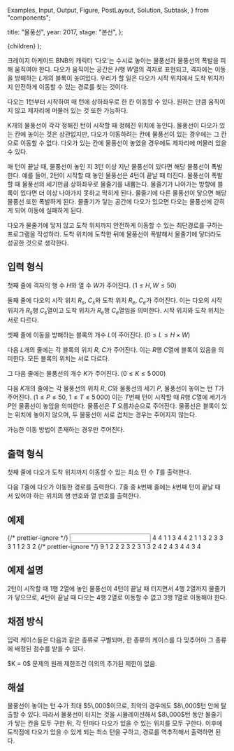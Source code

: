   Examples,
  Input,
  Output,
  Figure,
  PostLayout,
  Solution,
  Subtask,
} from "components";

  title: "물풍선",
  year: 2017,
  stage: "본선",
};

  <PostLayout meta={meta}>{children}</PostLayout>
);

크레이지 아케이드 BNB의 캐릭터 ‘다오’는 수시로 놓이는 물풍선과 물풍선의 폭발을 피해 움직여야 한다. 다오가 움직이는 공간은 $H$행 $W$열의 격자로 표현되고, 격자에는 이동을 방해하는 $L$개의 블록이 놓여있다. 우리가 할 일은 다오가 시작 위치에서 도착 위치까지 안전하게 이동할 수 있는 경로를 찾는 것이다.

다오는 $1$턴부터 시작하여 매 턴에 상하좌우로 한 칸 이동할 수 있다. 원하는 만큼 움직이지 않고 제자리에 머물러 있는 것 또한 가능하다.

K개의 물풍선이 각각 정해진 턴이 시작할 때 정해진 위치에 놓인다. 물풍선이 다오가 있는 칸에 놓이는 것은 상관없지만, 다오가 이동하려는 칸에 물풍선이 있는 경우에는 그 칸으로 이동할 수 없다. 다오가 있는 칸에 물풍선이 놓였을 경우에도 제자리에 머물러 있을 수 있다.

매 턴이 끝날 때, 물풍선이 놓인 지 $3$턴 이상 지난 물풍선이 있다면 해당 물풍선이 폭발한다. 예를 들어, $2$턴이 시작할 때 놓인 물풍선은 $4$턴이 끝날 때 터진다. 물풍선이 폭발할 때 물풍선의 세기만큼 상하좌우로 물줄기를 내뿜는다. 물줄기가 나아가는 방향에 블록이 있다면 더 이상 나아가지 못하고 막히게 된다. 물줄기에 다른 물풍선이 닿으면 해당 물풍선 또한 폭발하게 된다. 물줄기가 닿는 공간에 다오가 있으면 다오는 물풍선에 갇히게 되어 이동에 실패하게 된다.

다오가 물줄기에 닿지 않고 도착 위치까지 안전하게 이동할 수 있는 최단경로를 구하는 프로그램을 작성하라. 도착 위치에 도착한 뒤에 물풍선이 폭발해서 물줄기에 닿더라도 성공한 것으로 생각한다.

## 입력 형식

첫째 줄에 격자의 행 수 $H$와 열 수 $W$가 주어진다. ($1 \le H, W \le 50$)

둘째 줄에 다오의 시작 위치 $R_s$, $C_s$와 도착 위치 $R_e$, $C_e$가 주어진다. 이는 다오의 시작 위치가 $R_s$행 $C_s$열이고 도착 위치가 $R_e$행 $C_e$열임을 의미한다. 시작 위치와 도착 위치는 서로 다르다.

셋째 줄에 이동을 방해하는 블록의 개수 $L$이 주어진다. ($0 \le L \le H \times W$)

다음 $L$개의 줄에는 각 블록의 위치 $R$, $C$가 주어진다. 이는 $R$행 $C$열에 블록이 있음을 의미한다. 모든 블록의 위치는 서로 다르다.

그 다음 줄에는 물풍선의 개수 $K$가 주어진다. ($0 \le K \le 5\,000$)

다음 $K$개의 줄에는 각 물풍선의 위치 $R$, $C$와 물풍선의 세기 $P$, 물풍선이 놓이는 턴 $T$가 주어진다. ($1 \le P \le 50$, $1 \le T \le 5\,000$) 이는 $T$번째 턴이 시작할 때 $R$행 $C$열에 세기가 $P$인 물풍선이 놓임을 의미한다. 물풍선은 $T$ 오름차순으로 주어진다. 물풍선은 블록이 있는 위치에 놓이지 않으며, 두 물풍선이 서로 겹치는 경우는 주어지지 않는다.

가능한 이동 방법이 존재하는 경우만 주어진다.

## 출력 형식

첫째 줄에 다오가 도착 위치까지 이동할 수 있는 최소 턴 수 $T$를 출력한다.

다음 $T$줄에 다오가 이동한 경로를 출력한다. $T$줄 중 $k$번째 줄에는 $k$번째 턴이 끝날 때 서 있어야 하는 위치의 행 번호와 열 번호를 출력한다.

## 예제

<Examples>
  {/* prettier-ignore */}
  <Input>
4 4
1 1 3 4
4
2 1
1 3
2 3
3 3
1
1 2 3 2
  </Input>
  {/* prettier-ignore */}
  <Output>
9
1 2
2 2
3 2
3 1
3 2
4 2
4 3
4 4
3 4
  </Output>
</Examples>

## 예제 설명

$2$턴이 시작할 때 $1$행 $2$열에 놓인 물풍선이 $4$턴이 끝날 때 터지면서 $4$행 $2$열까지 물줄기가 닿으므로, $4$턴이 끝날 때 다오는 $4$행 $2$열로 이동할 수 없고 $3$행 $1$열로 이동해야 한다.

## 채점 방식

입력 케이스들은 다음과 같은 종류로 구별되며, 한 종류의 케이스를 다 맞추어야 그 종류에 배정된 점수를 받을 수 있다.

<Subtask index={1} score={19}>
  $K = 0$
</Subtask>
<Subtask index={2} score={81}>
  문제의 원래 제한조건 이외의 추가된 제한이 없음.
</Subtask>

## 해설

<Solution>
  물풍선이 놓이는 턴 수가 최대 $5\,000$이므로, 최악의 경우에도 $8\,000$턴 안에
  탈출할 수 있다. 따라서 물풍선이 터지는 것을 시뮬레이션해서 $8\,000$턴 동안
  물줄기가 닿는 칸을 모두 구한 뒤, 각 턴마다 다오가 있을 수 있는 위치를 모두
  구한다. 이후에 도착점에 다오가 있을 수 있게 되는 최소 턴을 구하고, 경로를
  역추적해서 출력하면 된다.
</Solution>
